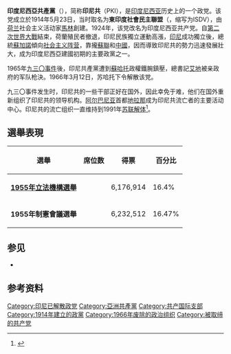 {{infobox political party
| colorcode = red
| abbreviation = PKI
| name = 印度尼西亞共產黨
| native_name = Partai Komunis Indonesia
| logo = Logo of the Communist Party of Indonesia.svg
| founder = [[馬林_(共產國際)|馬林]]
| foundation = 1914年5月23日
| banned = = 1966年3月12日
|解散=1991年<ref name=pki></ref>
|党报=《人民日报》
|青年组织={{le|人民青年|People's Youth (Indonesia)}}<br>印度尼西亚先锋队青年
|学生组织={{le|印度尼西亚学生统一运动|Consentrasi Gerakan Mahasiswa Indonesia}}
|妇女组织={{le|印度尼西亚妇女运动|Gerwani}}
|工会组织={{le|中央全印度尼西亚工人组织|Central All-Indonesian Workers Organization}}
|农会组织={{le|印度尼西亚农民阵线|Peasants Front of Indonesia}}
| headquarters = [[雅加達|雅加達]]
| membership = 3百万
|统计日期=1960年
| ideology = [[共產主義|共產主義]]<br />[[马克思列宁主义|马克思列宁主义]]
| international = [[共產國際|共產國際]]（1943年以前）
| colors = [[紅色|紅色]]
| flag = Flag of the Communist Party of Indonesia.svg
|国家=印度尼西亚
}}
{{共产党}}
'''印度尼西亞共產黨'''（{{lang-id|Partai Komunis Indonesia}}），简称'''印尼共'''（PKI），是[[印度尼西亚|印度尼西亚]]历史上的一个政党。该党成立於1914年5月23日，当时取名为'''東印度社會民主聯盟'''（{{lang-nl|Indische Sociaal-Democratische Vereeniging}}，缩写为ISDV），由[[荷兰|荷兰]]社会主义活动家[[馬林_(共產國際)|馬林]]創建。1924年，该党改名为印度尼西亚共产党。自[[第二次世界大戰|第二次世界大戰]]結束，荷蘭殖民者撤退，印尼民族獨立運動高漲，[[印尼|印尼]]成功獨立後，總統[[蘇加諾|蘇加諾]]傾向[[社会主义阵营|社会主义阵营]]，靠攏[[蘇聯|蘇聯]]和[[中華人民共和國|中國]]，因而導致印尼共的勢力迅速發展壯大，成为印度尼西亞建國初期的主要政黨之一。

1965年[[九三〇事件|九三〇事件]]後，印尼共產黨遭到[[蘇哈托|蘇哈托]]政權鐵腕鎮壓，總書記[[艾地|艾地]]被亲政府的军队枪決。1966年3月12日，苏哈托下令解散该党。

九三〇事件发生时，印尼共的一些干部正好在国外，因此幸免于难，他们在国外重新组织了印尼共的领导机构。[[阿尔巴尼亚社会主义人民共和国|阿尔巴尼亚]]首都[[地拉那|地拉那]]成为印尼共流亡者的主要活动中心。印尼共的流亡组织一直维持到1991年[[苏联解体|苏联解体]]<ref name=pki>{{cite book |author=[[中共中央对外联络部|中共中央对外联络部]]《各国共产党总览》编辑委员会 |title= 各国共产党总览 |publisher= 当代世界出版社  |date=2000年1月 |isbn= 7-80115-132-1 }}</ref>。

==選舉表現==

{| class="wikitable"
! 選舉
! 席位数
! 得票
! 百分比
|-
| [[1955年印度尼西亞立法機構選舉|'''1955年立法機構選舉''']]
| {{Composition bar|39|257|hex=red}}
| 6,176,914
| 16.4%
|-
| '''1955年制憲會議選舉'''
| {{Composition bar|80|514|hex=red}}
| 6,232,512
| 16.47%
|}

== 参见 ==
*{{le|地拉那的印度尼西亚共产主义流亡者|Indonesian communist exiles in Tirana}}

==参考资料==
{{reflist}}

[[Category:印尼已解散政党|Category:印尼已解散政党]]
[[Category:亞洲共產黨|Category:亞洲共產黨]]
[[Category:共产国际支部|Category:共产国际支部]]
[[Category:1914年建立的政黨|Category:1914年建立的政黨]]
[[Category:1966年废除的政治组织|Category:1966年废除的政治组织]]
[[Category:被取缔的共产党|Category:被取缔的共产党]]